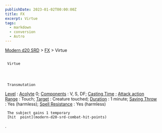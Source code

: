 ```yaml
---
publishDate: 2023-01-02T00:00:00Z
title: FX
excerpt: Virtue
tags:
  - markdown
  - conversion
  - Astro
---
```


[Modern d20 SRD](/#modernD20) >
[FX](modern-d20-srd-fx-index) > Virtue

##

     Virtue




     Transmutation

[Level](modern-d20-srd-fx-level)
:
[Acolyte](modern-d20-srd-classes-advanced-acolyte)
0;
[Components](modern-d20-srd-fx-components)
: V, S, DF;
[Casting Time](modern-d20-srd-fx-casting-time)
;
[Attack action](modern-d20-srd-combat-attack-actions)
[Range](modern-d20-srd-fx-range)
: Touch;
[Target](modern-d20-srd-fx-target)
: Creature touched;
[Duration](modern-d20-srd-fx-duration)
: 1 minute;
[Saving Throw](modern-d20-srd-basics-saving-throws)
: Yes (harmless);
[Spell Resistance](modern-d20-srd-special-abilities-spell-resistance)
: Yes (harmless)

     The subject gains 1 temporary
     [hit  point](modern-d20-srd-combat-hit-points)
.
